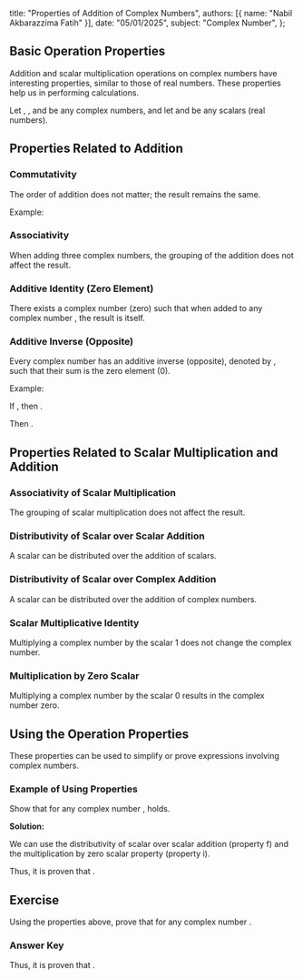   title: "Properties of Addition of Complex Numbers",
  authors: [{ name: "Nabil Akbarazzima Fatih" }],
  date: "05/01/2025",
  subject: "Complex Number",
};

## Basic Operation Properties

Addition and scalar multiplication operations on complex numbers have interesting properties, similar to those of real numbers. These properties help us in performing calculations.

Let <InlineMath math="z_1" />, <InlineMath math="z_2" />, and <InlineMath math="z_3" /> be any complex numbers, and let <InlineMath math="c" /> and <InlineMath math="d" /> be any scalars (real numbers).

## Properties Related to Addition

### Commutativity

The order of addition does not matter; the result remains the same.

<BlockMath math="z_1 + z_2 = z_2 + z_1" />

Example: <InlineMath math="(2+i) + (1-3i) = (1-3i) + (2+i) = 3-2i" />

### Associativity

When adding three complex numbers, the grouping of the addition does not affect the result.

<BlockMath math="(z_1 + z_2) + z_3 = z_1 + (z_2 + z_3)" />

### Additive Identity (Zero Element)

There exists a complex number <InlineMath math="0 = 0 + 0i" /> (zero) such that when added to any complex number <InlineMath math="z_1" />, the result is <InlineMath math="z_1" /> itself.

<BlockMath math="z_1 + 0 = z_1" />

### Additive Inverse (Opposite)

Every complex number <InlineMath math="z_1 = x + iy" /> has an additive inverse (opposite), denoted by <InlineMath math="-z_1 = -x - iy" />, such that their sum is the zero element (0).

<BlockMath math="z_1 + (-z_1) = 0" />

Example:

If <InlineMath math="z_1 = 5-2i" />, then <InlineMath math="-z_1 = -5+2i" />.

Then <InlineMath math="(5-2i) + (-5+2i) = (5-5) + i(-2+2) = 0 + 0i = 0" />.

## Properties Related to Scalar Multiplication and Addition

### Associativity of Scalar Multiplication

The grouping of scalar multiplication does not affect the result.

<BlockMath math="c(dz_1) = (cd)z_1" />

### Distributivity of Scalar over Scalar Addition

A scalar can be distributed over the addition of scalars.

<BlockMath math="(c + d)z_1 = cz_1 + dz_1" />

### Distributivity of Scalar over Complex Addition

A scalar can be distributed over the addition of complex numbers.

<BlockMath math="c(z_1 + z_2) = cz_1 + cz_2" />

### Scalar Multiplicative Identity

Multiplying a complex number by the scalar 1 does not change the complex number.

<BlockMath math="1 z_1 = z_1" />

### Multiplication by Zero Scalar

Multiplying a complex number by the scalar 0 results in the complex number zero.

<BlockMath math="0 z_1 = 0" />

## Using the Operation Properties

These properties can be used to simplify or prove expressions involving complex numbers.

### Example of Using Properties

Show that for any complex number <InlineMath math="z" />, <InlineMath math="4z + (-4)z = 0" /> holds.

**Solution:**

We can use the distributivity of scalar over scalar addition (property f) and the multiplication by zero scalar property (property i).

<div className="flex flex-col gap-4">
  <BlockMath math="4z + (-4)z = (4 + (-4))z \quad \text{(Distributive Property)}" />
  <BlockMath math="= (0)z \quad \text{(Scalar addition)}" />
  <BlockMath math="= 0 \quad \text{(Multiplication by Zero Scalar Property)}" />
</div>

Thus, it is proven that <InlineMath math="4z + (-4)z = 0" />.

## Exercise

Using the properties above, prove that <InlineMath math="3z - \frac{1}{2}(2z) = 2z" /> for any complex number <InlineMath math="z" />.

### Answer Key

<div className="flex flex-col gap-4">
  <BlockMath math="3z - \frac{1}{2}(2z) = 3z + (-\frac{1}{2})(2z) \quad \text{(Definition of subtraction)}" />
  <BlockMath math="= 3z + ((-\frac{1}{2}) \times 2)z \quad \text{(Associativity of Scalar Multiplication)}" />
  <BlockMath math="= 3z + (-1)z \quad \text{(Scalar multiplication)}" />
  <BlockMath math="= (3 + (-1))z \quad \text{(Distributive Property)}" />
  <BlockMath math="= (2)z \quad \text{(Scalar addition)}" />
  <BlockMath math="= 2z" />
</div>

Thus, it is proven that <InlineMath math="3z - \frac{1}{2}(2z) = 2z" />.
